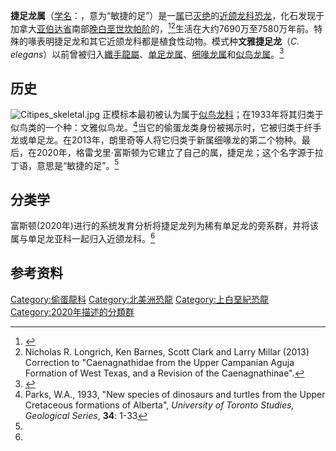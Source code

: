 {{Automatic taxobox 
| fossil_range = 晚[[白垩纪|白垩纪]]，<br>{{fossilrange|76.9|75.8}}
| image = Leptorhynchos elegans.jpg
| image_upright = 1.15
| image_caption = ''C. elegans''的脚骨
| taxon = Citipes
| authority = Funston, [[2020年|2020]]
| type_species = '''文雅捷足龙<br>''Citipes elegans'''''
| type_species_authority = (Parks, 1933)
| synonyms = 
* ''[[Chirostenotes|Chirostenotes]] elegans''<br><small>(Parks, 1933) [[Hans_Dieter_Sues|Sues]], 1997</small>
* ''[[Elmisaurus|Elmisaurus]] elegans''<br><small>(Parks, 1933) [[Phil_Currie|Currie]], 1989</small>
* ''[[细喙龙属|Leptorhynchos]] elegans''<br><small>(Parks, 1933) Longrich ''et al.'', 2013</small>
* ''[[Ornithomimus|Ornithomimus]] elegans''<br><small>Parks, 1933</small>
}}

'''捷足龙属'''（[[学名|学名]]：{{lang|la|''Citipes''}}，意为“敏捷的足”）是一[[属|属]]已[[灭绝|灭绝]]的[[近颌龙科|近颌龙科]][[恐龙|恐龙]]，化石发现于加拿大[[亚伯达省|亚伯达省]]南部[[白垩纪|晚白垩世]][[坎帕阶|坎帕阶]]的{{link-en|恐龙公园组|Dinosaur Park Formation}}，<ref name=Caenagnathidae>{{Cite journal | last1 = Longrich | first1 = N. R. | last2 = Barnes | first2 = K. | last3 = Clark | first3 = S. | last4 = Millar | first4 = L. | title = Caenagnathidae from the Upper Campanian Aguja Formation of West Texas, and a Revision of the Caenagnathinae | doi = 10.3374/014.054.0102 | journal = Bulletin of the Peabody Museum of Natural History | volume = 54 | pages = 23 | year = 2013 | pmid =  | pmc = }}</ref><ref>Nicholas R. Longrich, Ken Barnes, Scott Clark and Larry Millar (2013) Correction to "Caenagnathidae from the Upper Campanian Aguja Formation of West Texas, and a Revision of the Caenagnathinae".</ref>生活在大约7690万至7580万年前。特殊的喙表明捷足龙和其它近颌龙科都是植食性动物。模式种'''文雅捷足龙'''（''C. elegans''）以前曾被归入[[纖手龍屬|纖手龍屬]]、[[单足龙属|单足龙属]]、[[细喙龙属|细喙龙属]]和[[似鸟龙属|似鸟龙属]]。<ref name="Citipes">{{Cite journal|last=Funston|first=Gregory|date=2020-07-27|title=Caenagnathids of the Dinosaur Park Formation (Campanian) of Alberta, Canada: anatomy, osteohistology, taxonomy, and evolution|url=http://dx.doi.org/10.18435/vamp29362|journal=Vertebrate Anatomy Morphology Palaeontology|volume=8|pages=105–153|doi=10.18435/vamp29362|issn=2292-1389}}</ref>

== 历史 ==
[[File:Citipes_skeletal.jpg|thumb]]
正模标本最初被认为属于[[似鸟龙科|似鸟龙科]]；{{link-en|威廉·亚瑟·帕克斯|William Arthur Parks}}在1933年将其归类于似鸟类的一个种：文雅似鸟龙。<ref>Parks, W.A., 1933, "New species of dinosaurs and turtles from the Upper Cretaceous formations of Alberta", ''University of Toronto Studies, Geological Series'', '''34''': 1-33</ref>当它的偷蛋龙类身份被揭示时，它被归类于纤手龙或单足龙。在2013年，朗里奇等人将它归类于新属细喙龙的第二个物种。最后，在2020年，格雷戈里·富斯顿为它建立了自己的属，捷足龙；这个名字源于拉丁语，意思是“敏捷的足”。<ref name="Citipes"/>

== 分类学 ==
富斯顿(2020年)进行的系统发育分析将捷足龙列为稀有单足龙的旁系群，并将该属与单足龙亚科一起归入近颌龙科。<ref name="Citipes" />

== 参考资料 ==
{{reflist}}
{{手盜龍類|O.}}
{{Taxonbar|from=Q76824533}}

[[Category:偷蛋龍科|Category:偷蛋龍科]]
[[Category:北美洲恐龍|Category:北美洲恐龍]]
[[Category:上白堊紀恐龍|Category:上白堊紀恐龍]]
[[Category:2020年描述的分類群|Category:2020年描述的分類群]]